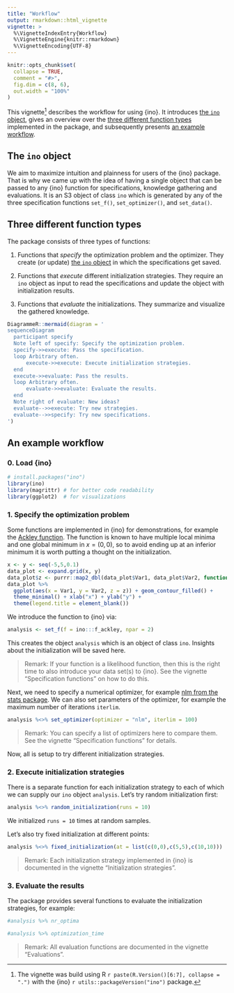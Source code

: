 ```yaml
---
title: "Workflow"
output: rmarkdown::html_vignette
vignette: >
  %\VignetteIndexEntry{Workflow}
  %\VignetteEngine{knitr::rmarkdown}
  %\VignetteEncoding{UTF-8}
---
```


```r
knitr::opts_chunk$set(
  collapse = TRUE,
  comment = "#>",
  fig.dim = c(8, 6),
  out.width = "100%"
)
```

This vignette^[The vignette was build using R `r paste(R.Version()[6:7], collapse = ".")` with the {ino} `r utils::packageVersion("ino")` package.] describes the workflow for using {ino}. It introduces [the `ino` object](#the-ino-object), gives an overview over the [three different function types](#three-different-function-types) implemented in the package, and subsequently presents [an example workflow](#an-example-workflow).

## The `ino` object

We aim to maximize intuition and plainness for users of the {ino} package. That is why we came up with the idea of having a single object that can be passed to any {ino} function for specifications, knowledge gathering and evaluations. It is an S3 object of class `ino` which is generated by any of the three specification functions `set_f()`, `set_optimizer()`, and `set_data()`.

## Three different function types

The package consists of three types of functions:

1. Functions that *specify* the optimization problem and the optimizer. They create (or update) [the `ino` object](#the-ino-object) in which the specifications get saved.

2. Functions that *execute* different initialization strategies. They require an `ino` object as input to read the specifications and update the object with initialization results. 

3. Functions that *evaluate* the initializations. They summarize and visualize the gathered knowledge.

```r
DiagrammeR::mermaid(diagram = '
sequenceDiagram
  participant specify
  Note left of specify: Specify the optimization problem.
  specify->>execute: Pass the specification.
  loop Arbitrary often.
      execute->>execute: Execute initialization strategies.
  end
  execute->>evaluate: Pass the results.
  loop Arbitrary often.
      evaluate->>evaluate: Evaluate the results.
  end
  Note right of evaluate: New ideas?
  evaluate-->>execute: Try new strategies.
  evaluate-->>specify: Try new specifications.
')
```

## An example workflow

### 0. Load {ino}

```r
# install.packages("ino")
library(ino)
library(magrittr) # for better code readability
library(ggplot2)  # for visualizations
```

### 1. Specify the optimization problem

Some functions are implemented in {ino} for demonstrations, for example the [Ackley function](https://en.wikipedia.org/wiki/Ackley_function). The function is known to have multiple local minima and one global minimum in $x = (0,0)$, so to avoid ending up at an inferior minimum it is worth putting a thought on the initialization.


```r
x <- y <- seq(-5,5,0.1)
data_plot <- expand.grid(x, y)
data_plot$z <- purrr::map2_dbl(data_plot$Var1, data_plot$Var2, function(x, y) ino:::f_ackley(c(x, y)))
data_plot %>% 
  ggplot(aes(x = Var1, y = Var2, z = z)) + geom_contour_filled() +
  theme_minimal() + xlab("x") + ylab("y") +
  theme(legend.title = element_blank())
```

We introduce the function to {ino} via:

```r
analysis <- set_f(f = ino:::f_ackley, npar = 2)
```

This creates the object `analysis` which is an object of class `ino`. Insights about the initialization will be saved here.

> Remark: If your function is a likelihood function, then this is the right time to also introduce your data set(s) to {ino}. See the vignette "Specification functions" on how to do this.

Next, we need to specify a numerical optimizer, for example [nlm from the stats package](https://stat.ethz.ch/R-manual/R-devel/library/stats/html/nlm.html). We can also set parameters of the optimizer, for example the maximum number of iterations `iterlim`.

```r
analysis %<>% set_optimizer(optimizer = "nlm", iterlim = 100)
```

> Remark: You can specify a list of optimizers here to compare them. See the vignette "Specification functions" for details.

Now, all is setup to try different initialization strategies.

### 2. Execute initialization strategies

There is a separate function for each initialization strategy to each of which we can supply our `ino` object `analysis`. Let's try random initialization first:

```r
analysis %<>% random_initialization(runs = 10)
```

We initialized `runs = 10` times at random samples.

Let's also try fixed initialization at different points:

```r
analysis %<>% fixed_initialization(at = list(c(0,0),c(5,5),c(10,10)))
```

> Remark: Each initialization strategy implemented in {ino} is documented in the vignette "Initialization strategies".

### 3. Evaluate the results

The package provides several functions to evaluate the initialization strategies, for example:

```r
#analysis %>% nr_optima
```

```r
#analysis %>% optimization_time
```

> Remark: All evaluation functions are documented in the vignette "Evaluations".
